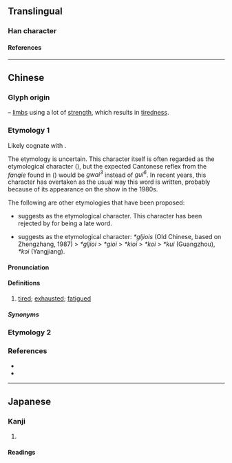 {{also|㩻}}
{{character info/new}}
==Translingual==

===Han character===
{{Han char|rn=65|rad=支|as=02|sn=6|four=44402|canj=JEKS|ids=⿺支力}}

====References====
{{Han ref|kx=0467.050|dkj=02308|hdz=10367.030|uh=6530}}

----

==Chinese==
{{rfc|zh|</br>* Unattested glyph origin quoted from https://zh-yue.wikipedia.org/wiki/攰</br>* Cantonese pronunciation ''[[gui6]]'' obtained from Unihan database differs from expected fanqie reading of ''[[gwai3]]''</br>* Additional sources needed besides https://yue.forvo.com/word/攰/#yue to verify its pronunciation.</br>* Pronunciation ''[[gwai3]]'', ''[[ci3]]'' obtained from 《粵語同音字典》 may need to be merged with etymology 2 of {{l|zh|㩻#Etymology 2|㩻|gloss='''[[guì]]''' in Mandarin}}}}

===Glyph origin===
{{Han compound|支|t1=limb|力|t2=strength|ls=ic}} – [[limbs]] using a lot of [[strength]], which results in [[tiredness]].

===Etymology 1===
{{zh-forms|alt=癐,䠩}}
{{zh-wp|yue}}
Likely cognate with {{cog|hak|-}} {{zh-l|𤸁|khioi|tired}}.

The etymology is uncertain. This character itself is often regarded as the etymological character ({{zh-l|*本字}}), but the expected Cantonese reflex from the ''fanqie'' found in ''{{w|Jiyun}}'' ({{zh-l|*集韻}}) would be ''gwai<sup>3</sup>'' instead of ''gui<sup>6</sup>''. In recent years, this character has overtaken {{zh-l|*癐}} as the usual way this word is written, probably because of its appearance on the show {{w2|zh|每日一字 (香港)|每日一字}} in the 1980s.

The following are other etymologies that have been proposed:
* {{zh-ref|Bai (1980)}} suggests {{zh-l|䠩|tired}} as the etymological character. This character has been rejected by {{zh-ref|Yan (2000)}} for being a late word.
* {{zh-ref|Yan (2000)}} suggests {{zh-l|*睡|to sleep}} as the etymological character: ''*gljiois'' (Old Chinese, based on Zhengzhang, 1987) > ''*gljioi'' > ''*gioi'' > ''*kioi'' > ''*koi'' > ''*kui'' (Guangzhou), ''*kɔi'' (Yangjiang).

====Pronunciation====
{{zh-pron
|c=gui6
|cat=a
}}

====Definitions====
{{zh-hanzi}}

# {{lb|zh|Cantonese}} [[tired]]; [[exhausted]]; [[fatigued]]

=====Synonyms=====
{{zh-dial|累}}

===Etymology 2===
{{zh-see|㩻|v|{{lb|zh|Mandarin}} [[thin]] and [[weak]]; [[fatigue]]; [[total]] [[exhaustion]]}}

===References===
* {{R:twedu|C04544-002#28}}
* {{R:yue:Jyutjam}}

----

==Japanese==

===Kanji===
{{ja-kanji|grade=|rs=支02}}

# {{defn|lang=ja|sort=支02}}

====Readings====
{{ja-readings
|on=き
|kun=つかれきる
}}